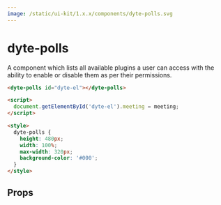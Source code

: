 ```yaml
---
image: /static/ui-kit/1.x.x/components/dyte-polls.svg
---
```


# dyte-polls

A component which lists all available plugins a user can access with
the ability to enable or disable them as per their permissions.

```html
<dyte-polls id="dyte-el"></dyte-polls>

<script>
  document.getElementById('dyte-el').meeting = meeting;
</script>

<style>
  dyte-polls {
    height: 480px;
    width: 100%;
    max-width: 320px;
    background-color: '#000';
  }
</style>
```

## Props

<PropsTable of="dyte-polls" />
